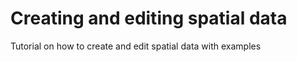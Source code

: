 # Creating and editing spatial data {#edit}

Tutorial on how to create and edit spatial data with examples